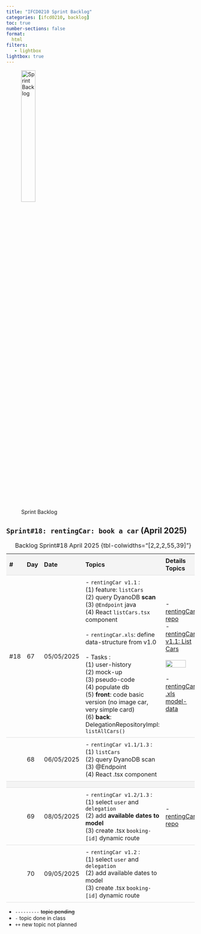 ```yaml
---
title: "IFCD0210 Sprint Backlog"
categories: [ifcd0210, backlog]
toc: true
number-sections: false
format:
  html
filters:
   - lightbox
lightbox: true
---
```


<style>

.heatMap th { background:  #f4f4f4;}
tr:nth-child(3) {background-color: #f4f4f4;}
th, td {
  padding: 8px;
  text-align: left;
  border-bottom: 1px solid #ddd;
}

tr:hover {background-color:  #f4f4f4;}

</style>

![Sprint Backlog](/images/home/backlog.jpg){width="30%"}

<div class="heatMap">

::: {.column-page-right}


##  ``Sprint#18: rentingCar: book a car`` (April 2025)

| # | Day | Date | Topics |  Details Topics |
| -- | -- | -- | -- | -- |
| #18 | 67 | 05/05/2025 | - `rentingCar v1.1` : </br> (1) feature: `listCars`  </br> (2) query DyanoDB **scan**   </br> (3) `@Endpoint` java  </br> (4) React `listCars.tsx` component </br> </br> - `rentingCar.xls`: define data-structure from v1.0 </br> </br> - Tasks : </br> (1) user-history  </br> (2) mock-up </br> (3) pseudo-code  </br> (4) populate db  </br> (5) **front**: code basic version (no image car, very simple card)  </br> (6) **back**: DelegationRepositoryImpl: `listAllCars()`   |  - [rentingCar: repo](https://github.com/AlbertProfe/rentingCar){.external target='_blank'} </br>  - [rentingCar: v1.1: List Cars](https://github.com/AlbertProfe/rentingCar/blob/master/docs/5-Hilla-rentingCar-v1.1.md){.external target='_blank'} </br> </br>  ![](https://raw.githubusercontent.com/AlbertProfe/rentingCar/refs/heads/master/docs/screenshots/list-cars-to-book/2025-05-01_09-45.png){.lightbox width=80% fig-align="center"} </br> </br>  - [rentingCar: .xls model-data](https://docs.google.com/spreadsheets/d/1jCKONiQ8_KUPSXzlYQ5GwEaLhJo2aV9jCOtgarWg3Tc/edit?usp=sharing){.external target='_blank'}|
| | 68 | 06/05/2025 | - `rentingCar v1.1/1.3` : </br> (1) `listCars`  </br> (2) query DyanoDB scan   </br> (3) @Endpoint   </br> (4) React .tsx component  | |
| |
| | 69 | 08/05/2025 | - `rentingCar v1.2/1.3` : </br> (1) select `user` and `delegation`  </br> (2) add **available dates to model**  </br> (3) create .tsx `booking-[id]` dynamic route </br>  |   - [rentingCar: repo](https://github.com/AlbertProfe/rentingCar){.external target='_blank'} </br>  |
| | 70 | 09/05/2025 | - `rentingCar v1.2` : </br> (1) select `user` and `delegation`  </br> (2) add available dates to model  </br> (3) create .tsx `booking-[id]` dynamic route  </br>  | |
: Backlog Sprint#18 April 2025 {tbl-colwidths="[2,2,2,55,39]"}
:::

</div>

::: {.callout-note}
- `---------` <s>topic pending</s>
- `-` topic done in class
- `++` new topic not planned
:::


